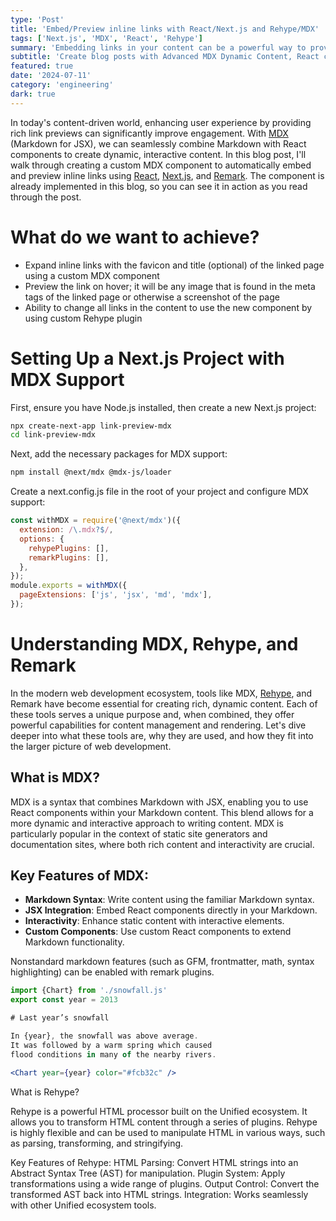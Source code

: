 ```yaml
---
type: 'Post'
title: 'Embed/Preview inline links with React/Next.js and Rehype/MDX'
tags: ['Next.js', 'MDX', 'React', 'Rehype']
summary: 'Embedding links in your content can be a powerful way to provide additional context or information. In this post, we explore how to create a custom MDX component to embed/preview inline links in your React/Next.js application using Rehype and MDX.'
subtitle: 'Create blog posts with Advanced MDX Dynamic Content, React components and APIs'
featured: true
date: '2024-07-11'
category: 'engineering'
dark: true
---
```


In today's content-driven world, enhancing user experience by providing rich link previews can significantly improve engagement. With [MDX](https://mdxjs.com/) (Markdown for JSX), we can seamlessly combine Markdown with React components to create dynamic, interactive content. In this blog post, I'll walk through creating a custom MDX component to automatically embed and preview inline links using [React](https://reactjs.org/), [Next.js](https://nextjs.org/), and [Remark](https://github.com/remarkjs/remark). The component is already implemented in this blog, so you can see it in action as you read through the post.

# What do we want to achieve?

 - Expand inline links with the favicon and title (optional) of the linked page using a custom MDX component
 - Preview the link on hover; it will be any image that is found in the meta tags of the linked page or otherwise a screenshot of the page
 - Ability to change all links in the content to use the new component by using custom Rehype plugin


# Setting Up a Next.js Project with MDX Support

First, ensure you have Node.js installed, then create a new Next.js project:

```bash
npx create-next-app link-preview-mdx
cd link-preview-mdx
```

Next, add the necessary packages for MDX support:

```bash
npm install @next/mdx @mdx-js/loader
```

Create a next.config.js file in the root of your project and configure MDX support:

```javascript caption="next.config.js
const withMDX = require('@next/mdx')({
  extension: /\.mdx?$/,
  options: {
    rehypePlugins: [],
    remarkPlugins: [],
  },
});
module.exports = withMDX({
  pageExtensions: ['js', 'jsx', 'md', 'mdx'],
});
```

# Understanding MDX, Rehype, and Remark

In the modern web development ecosystem, tools like MDX, [Rehype](https://github.com/rehypejs/rehype), and Remark have become essential for creating rich, dynamic content. Each of these tools serves a unique purpose and, when combined, they offer powerful capabilities for content management and rendering. Let's dive deeper into what these tools are, why they are used, and how they fit into the larger picture of web development.

## What is MDX?

MDX is a syntax that combines Markdown with <Tooltip text="JSX is an extension to JavaScript that looks like HTML but makes it convenient to use components (reusable things)">JSX</Tooltip>, enabling you to use React components within your Markdown content. This blend allows for a more dynamic and interactive approach to writing content. MDX is particularly popular in the context of static site generators and documentation sites, where both rich content and interactivity are crucial.

## Key Features of MDX:
- **Markdown Syntax**: Write content using the familiar Markdown syntax.
- **JSX Integration**: Embed React components directly in your Markdown.
- **Interactivity**: Enhance static content with interactive elements.
- **Custom Components**: Use custom React components to extend Markdown functionality.

Nonstandard markdown features (such as GFM, frontmatter, math, syntax highlighting) can be enabled with remark plugins.

```jsx
import {Chart} from './snowfall.js'
export const year = 2013

# Last year’s snowfall

In {year}, the snowfall was above average.
It was followed by a warm spring which caused
flood conditions in many of the nearby rivers.

<Chart year={year} color="#fcb32c" />
```

What is Rehype?

Rehype is a powerful HTML processor built on the Unified ecosystem. It allows you to transform HTML content through a series of plugins. Rehype is highly flexible and can be used to manipulate HTML in various ways, such as parsing, transforming, and stringifying.

Key Features of Rehype:
HTML Parsing: Convert HTML strings into an Abstract Syntax Tree (AST) for manipulation.
Plugin System: Apply transformations using a wide range of plugins.
Output Control: Convert the transformed AST back into HTML strings.
Integration: Works seamlessly with other Unified ecosystem tools.